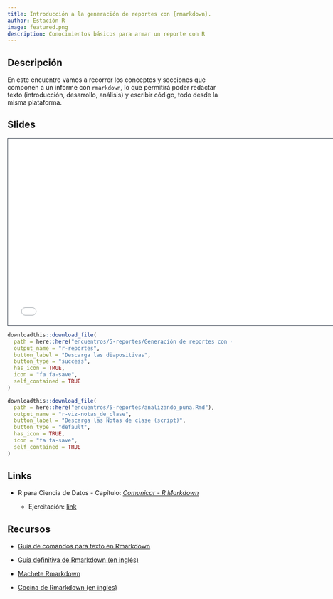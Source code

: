 ```yaml
---
title: Introducción a la generación de reportes con {rmarkdown}. 
author: Estación R
image: featured.png
description: Conocimientos básicos para armar un reporte con R
---
```


## Descripción

En este encuentro vamos a recorrer los conceptos y secciones que componen a un informe con `rmarkdown`, lo que permitirá poder redactar texto (introducción, desarrollo, análisis) y escribir código, todo desde la misma plataforma.

## Slides

```{=html}
<iframe class="slide-deck" src="/encuentros/5-reportes/r-reportes-speaker.html" height="420" width="747" style="border: 1px solid #2e3846;"></iframe>
```

```r
downloadthis::download_file(
  path = here::here("encuentros/5-reportes/Generación de reportes con -rmarkdown-.pdf"),
  output_name = "r-reportes",
  button_label = "Descarga las diapositivas",
  button_type = "success",
  has_icon = TRUE,
  icon = "fa fa-save",
  self_contained = TRUE
)
```

```r
downloadthis::download_file(
  path = here::here("encuentros/5-reportes/analizando_puna.Rmd"),
  output_name = "r-viz-notas_de_clase",
  button_label = "Descarga las Notas de clase (script)",
  button_type = "default",
  has_icon = TRUE,
  icon = "fa fa-save",
  self_contained = TRUE
)
```

## Links

-   R para Ciencia de Datos - Capítulo: [*Comunicar - R Markdown*](https://es.r4ds.hadley.nz/26-communicate.html)

    -   Ejercitación: [link](https://es.r4ds.hadley.nz/27-rmarkdown.html#ejercicios)

## Recursos

-   [Guía de comandos para texto en Rmarkdown](https://www.rstudio.com/wp-content/uploads/2015/03/rmarkdown-reference.pdf?_ga=2.157796986.1542626288.1625161001-1806201684.1624641897)

-   [Guía definitiva de Rmarkdown (en inglés)](https://bookdown.org/yihui/rmarkdown/)

-   [Machete Rmarkdown](https://raw.githubusercontent.com/rstudio/cheatsheets/main/rmarkdown.pdf)

-   [Cocina de Rmarkdown (en inglés)](https://bookdown.org/yihui/rmarkdown-cookbook/)

